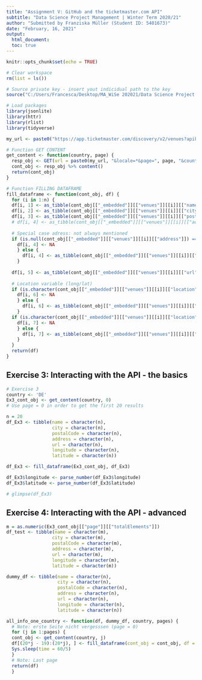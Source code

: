 ```yaml
---
title: "Assignment V: GitHub and the ticketmaster.com API"
subtitle: "Data Science Project Management | Winter Term 2020/21"
author: "Submitted by Franziska Müller (Student ID: 5401673)"
date: "February, 16, 2021"
output: 
  html_document:
  toc: true
---
```

  
```r
knitr::opts_chunk$set(echo = TRUE)
```

```r
# Clear workspace
rm(list = ls())

# Source private key - insert yout indicidual path to the key
source("C:/Users/Francesca/Desktop/MA_WiSe 202021/Data Science Project Management/Assignments/key_ticketmaster.R")
```

```r
# Load packages
library(jsonlite)  
library(httr)
library(rlist)
library(tidyverse)
```

```r
my_url <- paste0("https://app.ticketmaster.com/discovery/v2/venues?apikey=", key)

# Function GET CONTENT
get_content <- function(country, page) {
  resp_obj <- GET(url = paste0(my_url, "&locale=*&page=", page, "&countryCode=", country))
  cont_obj <- resp_obj %>% content()
  return(cont_obj)
}

# Function FILLING DATAFRAME
fill_dataframe <- function(cont_obj, df) {
  for (i in 1:n) {
  df[i, 1] <- as_tibble(cont_obj[["_embedded"]][["venues"]][[i]][["name"]])
  df[i, 2] <- as_tibble(cont_obj[["_embedded"]][["venues"]][[i]][["city"]][["name"]])
  df[i, 3] <- as_tibble(cont_obj[["_embedded"]][["venues"]][[i]][["postalCode"]])
  # df[i, 4] <- as_tibble(cont_obj[["_embedded"]][["venues"]][[i]][["address"]][[1]])  # adapted
  
  # Special case adress: not always mentioned
  if (is.null(cont_obj[["_embedded"]][["venues"]][[i]][["address"]]) == TRUE) {
    df[i, 4] <- NA
    } else {
      df[i, 4] <- as_tibble(cont_obj[["_embedded"]][["venues"]][[i]][["address"]][[1]])
    }
  
  df[i, 5] <- as_tibble(cont_obj[["_embedded"]][["venues"]][[i]][["url"]])
  
  # Location variable (long/lat)
  if (is.character(cont_obj[["_embedded"]][["venues"]][[i]][["location"]][["longitude"]]) == FALSE) {
    df[i, 6] <- NA
    } else {
      df[i, 6] <- as_tibble(cont_obj[["_embedded"]][["venues"]][[i]][["location"]][["longitude"]])
    }
  if (is.character(cont_obj[["_embedded"]][["venues"]][[i]][["location"]][["latitude"]]) == FALSE) {
    df[i, 7] <- NA
    } else {
      df[i, 7] <- as_tibble(cont_obj[["_embedded"]][["venues"]][[i]][["location"]][["latitude"]])
    }
  }
  return(df)
}

```

## Exercise 3: Interacting with the API - the basics

```r
# Exercise 3 
country <- 'DE'
Ex3_cont_obj <- get_content(country, 0)
# Use page = 0 in order to get the first 20 results

n = 20
df_Ex3 <- tibble(name = character(n),
                 city = character(n),
                 postalCode = character(n),
                 address = character(n),
                 url = character(n),
                 longitude = character(n),
                 latitude = character(n))

df_Ex3 <- fill_dataframe(Ex3_cont_obj, df_Ex3)

df_Ex3$longitude <- parse_number(df_Ex3$longitude)
df_Ex3$latitude <- parse_number(df_Ex3$latitude)

# glimpse(df_Ex3)
```

## Exercise 4: Interacting with the API - advanced

```r

m = as.numeric(Ex3_cont_obj[["page"]][["totalElements"]])
df_test <- tibble(name = character(m),
                 city = character(m),
                 postalCode = character(m),
                 address = character(m),
                 url = character(m),
                 longitude = character(m),
                 latitude = character(m))

dummy_df <- tibble(name = character(n),
                   city = character(n),
                   postalCode = character(n),
                   address = character(n),
                   url = character(n),
                   longitude = character(n),
                   latitude = character(n))

all_info_one_country <- function(df, dummy_df, country, pages) {
  # Note: erste Seite nicht vergesssen (page = 0)
  for (j in 1:pages) {
  cont_obj <- get_content(country, j)
  df[(20*j - 19):(20*j), ] <- fill_dataframe(cont_obj = cont_obj, df = dummy_df)
  Sys.sleep(time = 60/5)
  }
  # Note: Last page
  return(df)
  }



```